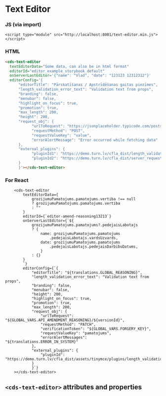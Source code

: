 
# Text Editor

### JS (via import)

```imoprt
<script type="module" src="http://localhost:8001/text-editor.min.js"></script>
```

### HTML

```html
<cds-text-editor
  textEditorData="Some data, can also be in html format"
  editorId="editor_example_storybook_default"
  onServerLastEditor='{"name": "Vlad", "date": "123123 12312312"}'
  editorConfig='{
      "editorTitle": "Pārskatīšanas / Apstrīdēšanas gaitas piezīmes",
      "length_validation_error_text": "Validation text from props",
      "branding": false,
      "menubar": false,
      "highlight_on_focus": true,
      "promotion": true,
      "max_length": 200,
      "height": 200,
      "request_obj": {
            "urlToRequest": "https://jsonplaceholder.typicode.com/posts",
            "requestMethod": "POST",
            "requestValueKey": "value",
            "errorAlertMessage": "Error occurred while fetching data"
      },
      "external_plugins": {
            "pluginId1": "https://demo.turn.lv/cfla_dist/length_validation/plugin.min.js",
            "pluginId2": "https://demo.turn.lv/cfla_dist/server_request/plugin.min.js"
      }
      }'></cds-text-editor>
```

### For React

```JS
    <cds-text-editor
        textEditorData={
            grozijumuPamatojums.pamatojums.vertiba !== null
            ? grozijumuPamatojums.pamatojums.vertiba
            : ""
        }
        editorId={`editor-amend-reasoning13213`}
        onServerLastEditor={`${
            grozijumuPamatojums.pamatojums?.pedejaisLabotajs
            ? {
                name: grozijumuPamatojums.pamatojums
                    .pedejaisLabotajs.vardsUzvards,
                date: grozijumuPamatojums.pamatojums
                    .pedejaisLabotajs.pedejaisDarbibuDatums,
                }
            : {}
        }
        `}
        editorConfig={`{
            "editorTitle": "${translations.GLOBAL_REASONING}",
            "length_validation_error_text": "Validation text from props",
            "branding": false,
            "menubar": false,
            "height": 200,
            "highlight_on_focus": true,
            "promotion": true,
            "max_length": 200,
            "request_obj": {
                "urlToRequest": "${GLOBAL_VARS.API_AMENDMENT_REASONING}/${versionId}",
                "requestMethod": "PATCH",
                "verificationToken": "${GLOBAL_VARS.FORGERY_KEY}",
                "requestValueKey": "pamatojums",
                "errorAlertMessages": "${translations.ERROR_IN_SYSTEM}"
            },
            "external_plugins": {
                "pluginId": "https://demo.turn.lv/cfla_dist/assets/tinymce/plugins/length_validation/plugin.min.js"
            }
            }`}
    ></cds-text-editor>
```

## `<cds-text-editor>` attributes and properties

<Props of="cds-text-editor" />
